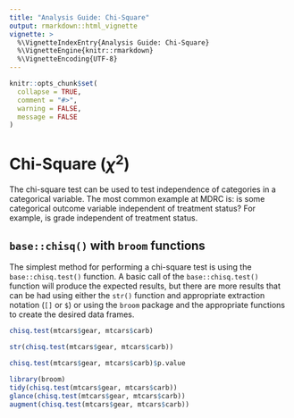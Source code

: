 ```yaml
---
title: "Analysis Guide: Chi-Square"
output: rmarkdown::html_vignette
vignette: >
  %\VignetteIndexEntry{Analysis Guide: Chi-Square}
  %\VignetteEngine{knitr::rmarkdown}
  %\VignetteEncoding{UTF-8}
---
```


```r
knitr::opts_chunk$set(
  collapse = TRUE,
  comment = "#>",
  warning = FALSE,
  message = FALSE
)
```

# Chi-Square ($\chi^2$)

The chi-square test can be used to test independence of categories in a categorical variable. The most common example at MDRC is: is some categorical outcome variable independent of treatment status? For example, is grade independent of treatment status. 

## `base::chisq()` with `broom` functions

The simplest method for performing a chi-square test is using the `base::chisq.test()` function. A basic call of the `base::chisq.test()` function will produce the expected results, but there are more results that can be had using either the `str()` function and appropriate extraction notation (`[]` or `$`) or using the `broom` package and the appropriate functions to create the desired data frames. 

```r
chisq.test(mtcars$gear, mtcars$carb)

str(chisq.test(mtcars$gear, mtcars$carb))

chisq.test(mtcars$gear, mtcars$carb)$p.value

library(broom)
tidy(chisq.test(mtcars$gear, mtcars$carb))
glance(chisq.test(mtcars$gear, mtcars$carb))
augment(chisq.test(mtcars$gear, mtcars$carb))
```


